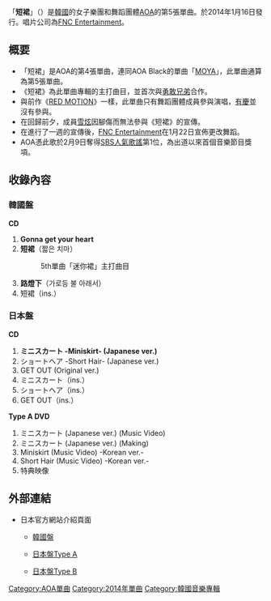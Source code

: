 {{unreferenced|time=2013-12-17T05:54:17+00:00}}
{{Infobox Single 
| Name           = 短裙
| Cover          = 
| Artist         = [[AOA_(韓國)|AOA]] 
| Album          = 
| A-side         = 短裙
| B-side         = Gonna get your heart<br/>路燈下
| Released       = 2014年1月16日
| Format         = [[單曲|單曲]]
| Recorded       = 2013年<br/>{{KOR}}
| Genre          = [[K-POP|K-POP]]
| Length         = 
| Label          = [[FNC_Entertainment|FNC Entertainment]] 
| Writer         = 
| Producer       = 
| Last single    = [[RED_MOTION|RED MOTION]] <br />（2013年）
| This single    = '''短裙''' <br /> （2014年）
| Next single    = -
| Misc           = 
{{External music video|{{YouTube|q6f-LLM1H6U|《짧은 치마 (Miniskirt)》}}}}
}}

「'''短裙'''」（{{lang|ko|짧은 치마}}）是[[韓國|韓國]]的女子樂團和舞蹈團體[[AOA_(韓國)|AOA]]的第5張單曲。於2014年1月16日發行。唱片公司為[[FNC_Entertainment|FNC Entertainment]]。

== 概要 ==
* 「短裙」是AOA的第4張單曲，連同AOA Black的單曲「[[MOYA|MOYA]]」，此單曲通算為第5張單曲。
* 《短裙》為此單曲專輯的主打曲目，並首次與[[勇敢兄弟|勇敢兄弟]]合作。
* 與前作《[[RED_MOTION|RED MOTION]]》一樣，此單曲只有舞蹈團體成員參與演唱，[[徐有慶|有慶]]並沒有參與。
* 在回歸前夕，成員[[金雪炫|雪炫]]因腳傷而無法參與《短裙》的宣傳。
* 在進行了一週的宣傳後，[[FNC_Entertainment|FNC Entertainment]]在1月22日宣佈更改舞蹈。
* AOA憑此歌於2月9日奪得[[SBS人氣歌謠|SBS人氣歌謠]]第1位，為出道以來首個音樂節目獎項。

==收錄內容==
=== 韓國盤 ===
'''CD'''
# '''Gonna get your heart'''
# '''短裙'''（짧은 치마）
#:5th單曲「迷你裙」主打曲目
# '''路燈下'''（가로등 불 아래서）
# 短裙（ins.）

=== 日本盤 ===
{{Infobox Single
| Name = ミニスカート<br>{{small|Miniskirt}}
| Artist = [[AOA_(韓國)|AOA]] 
| Cover = 
| Released = {{JPN}}2014年10月1日
| Recorded = 
| Genre = [[日本流行音樂|J-pop]]
| Length = 
| Label = [[環球音樂_(日本)|日本環球音樂]]
| Producer = 
| Certification  = 
| Chart position = 
| Reviews = 
| Last single = 
| This single = '''ミニスカート'''<br >（2014年）
| Next single = [[猫步轻悄_#日本盤|Like a Cat]] <br />（2015年）
{{External music video|{{YouTube|cUZ_73aReb0|《ミニスカート(Japanese ver.)》}}}}
}}

'''CD'''
# '''ミニスカート -Miniskirt- (Japanese ver.)'''
# ショートヘア -Short Hair- (Japanese ver.)
# GET OUT (Original ver.)
# ミニスカート（ins.）
# ショートヘア（ins.）
# GET OUT（ins.）

'''Type A DVD'''
# ミニスカート (Japanese ver.) (Music Video)
# ミニスカート (Japanese ver.) (Making)
# Miniskirt (Music Video) -Korean ver.-
# Short Hair (Music Video) -Korean ver.-
# 特典映像

== 外部連結 ==
* 日本官方網站介紹頁面
** {{ja}}[https://web.archive.org/web/20190427021929/http://aoa-official.jp/free/disco/?ctg=KoreaSingle#d_anchor 韓國盤]
** {{ja}}[https://web.archive.org/web/20161219124613/http://aoa-official.jp/free/disco/?ctg=JapanSingle&id=4#d_anchor 日本盤Type A]
** {{ja}}[https://web.archive.org/web/20161219120507/http://aoa-official.jp/free/disco/?ctg=JapanSingle&id=3#d_anchor 日本盤Type B]

{{AOA}}

{{DEFAULTSORT:Jjalbeun Chima}}
[[Category:AOA單曲|Category:AOA單曲]]
[[Category:2014年單曲|Category:2014年單曲]]
[[Category:韓國音樂專輯|Category:韓國音樂專輯]]